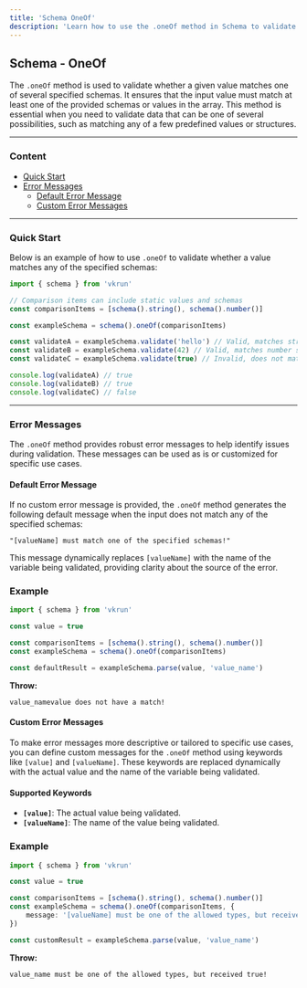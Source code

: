 ```yaml
---
title: 'Schema OneOf'
description: 'Learn how to use the .oneOf method in Schema to validate if a value matches one of several specified schemas.'
---
```


## Schema - OneOf

The `.oneOf` method is used to validate whether a given value matches one of several specified schemas. It ensures that the input value must match at least one of the provided schemas or values in the array. This method is essential when you need to validate data that can be one of several possibilities, such as matching any of a few predefined values or structures.

---

### Content

- [Quick Start](#quick-start)
- [Error Messages](#error-messages)
  - [Default Error Message](#default-error-message)
  - [Custom Error Messages](#custom-error-messages)

---

### Quick Start

Below is an example of how to use `.oneOf` to validate whether a value matches any of the specified schemas:

```ts
import { schema } from 'vkrun'

// Comparison items can include static values and schemas
const comparisonItems = [schema().string(), schema().number()]

const exampleSchema = schema().oneOf(comparisonItems)

const validateA = exampleSchema.validate('hello') // Valid, matches string schema
const validateB = exampleSchema.validate(42) // Valid, matches number schema
const validateC = exampleSchema.validate(true) // Invalid, does not match any schema

console.log(validateA) // true
console.log(validateB) // true
console.log(validateC) // false
```

---

### Error Messages

The `.oneOf` method provides robust error messages to help identify issues during validation. These messages can be used as is or customized for specific use cases.

#### Default Error Message

If no custom error message is provided, the `.oneOf` method generates the following default message when the input does not match any of the specified schemas:

```
"[valueName] must match one of the specified schemas!"
```

This message dynamically replaces `[valueName]` with the name of the variable being validated, providing clarity about the source of the error.

### Example

```ts
import { schema } from 'vkrun'

const value = true

const comparisonItems = [schema().string(), schema().number()]
const exampleSchema = schema().oneOf(comparisonItems)

const defaultResult = exampleSchema.parse(value, 'value_name')
```

**Throw:**

```
value_namevalue does not have a match!
```

#### Custom Error Messages

To make error messages more descriptive or tailored to specific use cases, you can define custom messages for the `.oneOf` method using keywords like `[value]` and `[valueName]`. These keywords are replaced dynamically with the actual value and the name of the variable being validated.

#### Supported Keywords

- **`[value]`**: The actual value being validated.
- **`[valueName]`**: The name of the value being validated.

### Example

```ts
import { schema } from 'vkrun'

const value = true

const comparisonItems = [schema().string(), schema().number()]
const exampleSchema = schema().oneOf(comparisonItems, {
	message: '[valueName] must be one of the allowed types, but received [value]!',
})

const customResult = exampleSchema.parse(value, 'value_name')
```

**Throw:**

```
value_name must be one of the allowed types, but received true!
```
